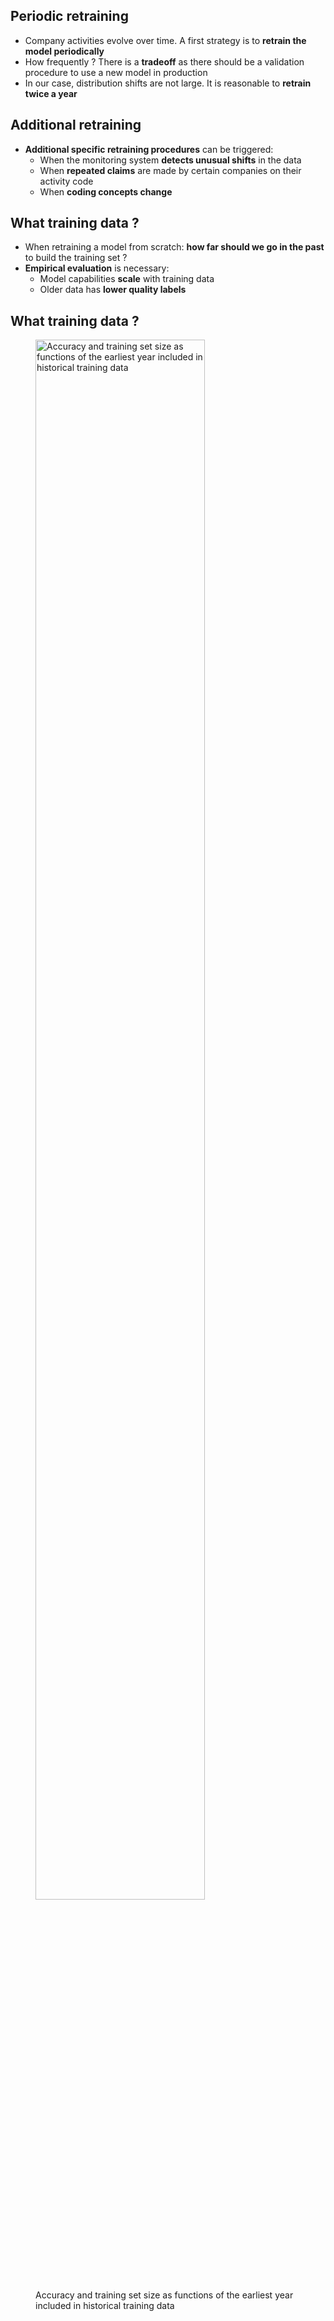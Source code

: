## Periodic retraining

- Company activities evolve over time. A first strategy is to [**retrain the model periodically**]{.orange}
- How frequently ? There is a [**tradeoff**]{.orange} as there should be a validation procedure to use a new model in production  
- In our case, distribution shifts are not large. It is reasonable to [**retrain twice a year**]{.orange}

## Additional retraining

- [**Additional specific retraining procedures**]{.orange} can be triggered:
  - When the monitoring system [**detects unusual shifts**]{.blue2} in the data
  - When [**repeated claims**]{.blue2} are made by certain companies on their activity code
  - When [**coding concepts change**]{.blue2}

## What training data ?

- When retraining a model from scratch: [**how far should we go in the past**]{.orange} to build the training set ?
- [**Empirical evaluation**]{.orange} is necessary:
  - Model capabilities [**scale**]{.blue2} with training data
  - Older data has [**lower quality labels**]{.blue2}

## What training data ?

![Accuracy and training set size as functions of the earliest year included in historical training data](../img/acc_training_size.png){width=80%}
